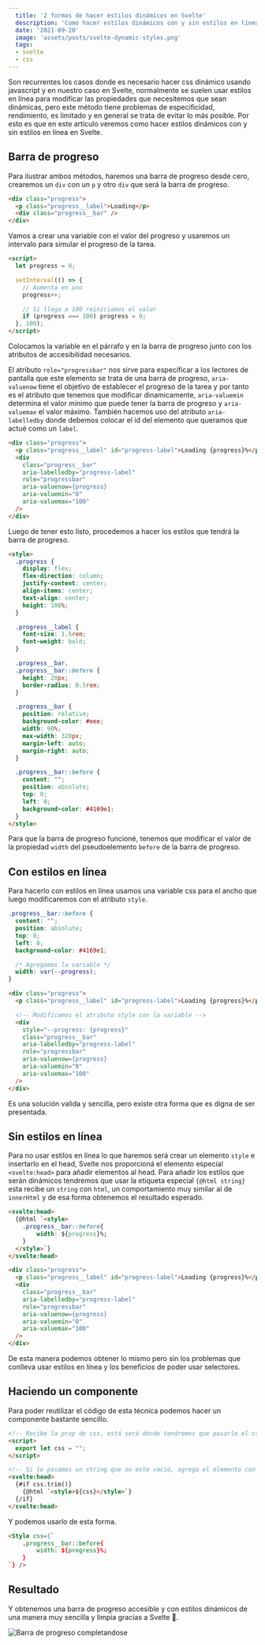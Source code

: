```yaml
---
  title: '2 formas de hacer estilos dinámicos en Svelte'
  description: 'Como hacer estilos dinámicos con y sin estilos en línea facilmente usando Svelte'
  date: '2021-09-20'
  image: 'assets/posts/svelte-dynamic-styles.png'
  tags:
  - svelte
  - css
---
```


Son recurrentes los casos donde es necesario hacer css dinámico usando javascript y en nuestro caso en Svelte, normalmente se suelen usar estilos en línea para modificar las propiedades que necesitemos que sean dinámicas, pero este método tiene problemas de especificidad, rendimiento, es limitado y en general se trata de evitar lo más posible. Por esto es que en este artículo veremos como hacer estilos dinámicos con y sin estilos en línea en Svelte.

<GiphyEmbed image="d3mlE7uhX8KFgEmY" />

## Barra de progreso


Para ilustrar ambos métodos, haremos una barra de progreso desde cero, crearemos un `div` con un `p` y otro `div` que será la barra de progreso.

```html
<div class="progress">
  <p class="progress__label">Loading</p>
  <div class="progress__bar" />
</div>
```

Vamos a crear una variable con el valor del progreso y usaremos un intervalo para simular el progreso de la tarea.

```html
<script>
  let progress = 0;

  setInterval(() => {
    // Aumenta en uno
    progress++;

    // Si llega a 100 reiniciamos el valor
    if (progress === 100) progress = 0;
  }, 100);
</script>
```

Colocamos la variable en el párrafo y en la barra de progreso junto con los atributos de accesibilidad necesarios.

El atributo `role="progressbar"` nos sirve para especificar a los lectores de pantalla que este elemento se trata de una barra de progreso, `aria-valuenow` tiene el objetivo de establecer el progreso de la tarea y por tanto es el atributo que tenemos que modificar dinamicamente, `aria-valuemin` determina el valor mínimo que puede tener la barra de progreso y `aria-valuemax` el valor máximo. También hacemos uso del atributo `aria-labelledby` donde debemos colocar el id del elemento que queramos que actué como un `label`.

```html
<div class="progress">
  <p class="progress__label" id="progress-label">Loading {progress}%</p>
  <div
    class="progress__bar"
    aria-labelledby="progress-label"
    role="progressbar"
    aria-valuenow={progress}
    aria-valuemin="0"
    aria-valuemax="100"
  />
</div>
```

Luego de tener esto listo, procedemos a hacer los estilos que tendrá la barra de progreso.

```html
<style>
  .progress {
    display: flex;
    flex-direction: column;
    justify-content: center;
    align-items: center;
    text-align: center;
    height: 100%;
  }

  .progress__label {
    font-size: 1.5rem;
    font-weight: bold;
  }

  .progress__bar,
  .progress__bar::before {
    height: 20px;
    border-radius: 0.5rem;
  }

  .progress__bar {
    position: relative;
    background-color: #eee;
    width: 90%;
    max-width: 320px;
    margin-left: auto;
    margin-right: auto;
  }

  .progress__bar::before {
    content: "";
    position: absolute;
    top: 0;
    left: 0;
    background-color: #4169e1;
  }
</style>
```

Para que la barra de progreso funcioné, tenemos que modificar el valor de la propiedad `width` del pseudoelemento `before` de la barra de progreso.

## Con estilos en línea

Para hacerlo con estilos en línea usamos una variable css para el ancho que luego modificaremos con el atributo `style`.

```css
.progress__bar::before {
  content: "";
  position: absolute;
  top: 0;
  left: 0;
  background-color: #4169e1;

  /* Agregamos la variable */
  width: var(--progress);
}
```

```html
<div class="progress">
  <p class="progress__label" id="progress-label">Loading {progress}%</p>

  <!-- Modificamos el atributo style con la variable -->
  <div
    style="--progress: {progress}"
    class="progress__bar"
    aria-labelledby="progress-label"
    role="progressbar"
    aria-valuenow={progress}
    aria-valuemin="0"
    aria-valuemax="100"
  />
</div>
```

Es una solución valida y sencilla, pero existe otra forma que es digna de ser presentada.

## Sin estilos en línea

Para no usar estilos en línea lo que haremos será crear un elemento `style` e insertarlo en el head, Svelte nos proporcioná el elemento especial `<svelte:head>` para añadir elementos al head. Para añadir los estilos que serán dinámicos tendremos que usar la etiqueta especial `{@html string}` esta recibe un `string` con `html`, un comportamiento muy similar al de `innerHtml` y de esa forma obtenemos el resultado esperado.

```html
<svelte:head>
  {@html `<style>
    .progress__bar::before{
        width: ${progress}%;
    }
  </style>`}
</svelte:head>

<div class="progress">
  <p class="progress__label" id="progress-label">Loading {progress}%</p>
  <div
    class="progress__bar"
    aria-labelledby="progress-label"
    role="progressbar"
    aria-valuenow={progress}
    aria-valuemin="0"
    aria-valuemax="100"
  />
</div>
```

De esta manera podemos obtener lo mismo pero sin los problemas que conlleva usar estilos en línea y los beneficios de poder usar selectores.

## Haciendo un componente

Para poder reutilizar el código de esta técnica podemos hacer un componente bastante sencillo.

```html
<!-- Recibe la prop de css, está será donde tendremos que pasarle el css -->
<script>
  export let css = "";
</script>

<!-- Si le pasamos un string que no este vació, agrega el elemento con el css. -->
<svelte:head>
  {#if css.trim()}
    {@html `<style>${css}</style>`}
  {/if}
</svelte:head>
```

Y podemos usarlo de esta forma.

```html
<Style css={`
    .progress__bar::before{
        width: ${progress}%;
    }
`} />
```

## Resultado

Y obtenemos una barra de progreso accesible y con estilos dinámicos de una manera muy sencilla y limpia gracias a Svelte 🎉.

![Barra de progreso completandose](/assets/posts/progress-bar.gif)